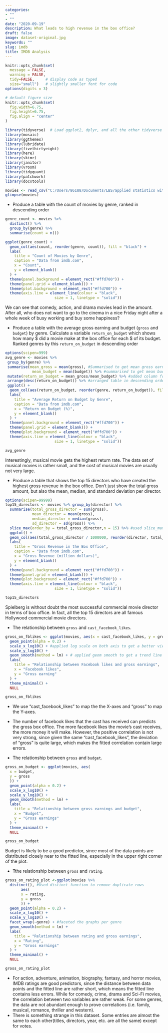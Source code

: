 ```yaml
---
categories:
- ""
- ""
date: "2020-09-19"
description: What leads to high revenue in the box office?
draft: false
image: dataset-original.jpg
keywords: ""
slug: imdb
title: IMDB Analysis
---
```


```r
knitr::opts_chunk$set(
  message = FALSE, 
  warning = FALSE, 
  tidy=FALSE,     # display code as typed
  size="small")   # slightly smaller font for code
options(digits = 3)

# default figure size
knitr::opts_chunk$set(
  fig.width=6.75, 
  fig.height=6.75,
  fig.align = "center"
)
```


```r
library(tidyverse)  # Load ggplot2, dplyr, and all the other tidyverse packages
library(mosaic)
library(ggthemes)
library(lubridate)
library(fivethirtyeight)
library(here)
library(skimr)
library(janitor)
library(vroom)
library(tidyquant)
library(patchwork)
library(docxtools)
```

```r
movies <- read_csv("C:/Users/86188/Documents/LBS/applied statistics with R/session2-workshop1/data/movies.csv")
glimpse(movies)
```

- Produce a table with the count of movies by genre, ranked in descending order

```r

genre_count <- movies %>%
  distinct() %>% 
  group_by(genre) %>%
  summarise(count = n())

ggplot(genre_count) +
  geom_col(aes(count, reorder(genre, count)), fill = "black") +
  labs(
    title = "Count of Movies by Genre",
    caption = "Data from imdb.com",
    x = "Count",
    y = element_blank()
  ) +
  theme(panel.background = element_rect("#ffd700")) +
  theme(panel.grid = element_blank()) +
  theme(plot.background = element_rect("#ffd700")) +
  theme(axis.line = element_line(colour = "black", 
                      size = 1, linetype = "solid"))


```

We can see that comedy, action, and drama movies lead in the amount. After all, who does not want to go to the cinema in a nice Friday night after a whole week of busy working and buy some happiness?

- Produce a table with the average gross earning and budget (`gross` and `budget`) by genre.
Calculate a variable `return_on_budget` which shows how many \$ did a movie make at the box office for each \$ of its budget. Ranked genres by this `return_on_budget` in descending order

```r

options(scipen=999)
avg_genre <- movies %>% 
 group_by(genre) %>% 
 summarise(mean_gross = mean(gross), #Summarised to get mean gross earnings
            mean_budget = mean(budget)) %>% #summarised to get mean budget
 mutate(return_on_budget = mean_gross/mean_budget) %>% #added column for return on budget.
 arrange(desc(return_on_budget)) %>% #arranged table in descending order of return on budget
 ggplot() +
  geom_col(aes(return_on_budget, reorder(genre, return_on_budget)), fill = "black") +
  labs(
    title = "Average Return on Budget by Genre",
    caption = "Data from imdb.com",
    x = "Return on Budget (%)",
    y = element_blank()
  ) +
  theme(panel.background = element_rect("#ffd700")) +
  theme(panel.grid = element_blank()) +
  theme(plot.background = element_rect("#ffd700")) +
  theme(axis.line = element_line(colour = "black", 
                      size = 1, linetype = "solid"))

avg_genre
```

Interestingly, musical movie gets the highest return rate. The data set of musical movies is rather small, and the cost of musical movies are usually not very large.

- Produce a table that shows the top 15 directors who have created the highest gross revenue in the box office. Don't just show the total gross amount, but also the mean, median, and standard deviation per director.
```r
options(scipen=99999)
top15_directors <- movies %>% group_by(director) %>%
  summarise(total_gross_director = sum(gross),
            mean_director = mean(gross),
            median_director = median(gross),
            sd_director = sd(gross)) %>%
  slice_max(order_by = total_gross_director,n = 15) %>% #used slice_max to select top 15 directors by total gross.
  ggplot() +
  geom_col(aes(total_gross_director / 1000000, reorder(director, total_gross_director)), fill = "black") +
  labs(
    title = "Gross Revenue in the Box Office",
    caption = "Data from imdb.com",
    x = "Gross Revenue (million dollars)",
    y = element_blank()
  ) +
  theme(panel.background = element_rect("#ffd700")) +
  theme(panel.grid = element_blank()) +
  theme(plot.background = element_rect("#ffd700")) +
  theme(axis.line = element_line(colour = "black", 
                      size = 1, linetype = "solid"))

top15_directors

```
Spielberg is without doubt the most successful commercial movie director in terms of box office. In fact, all the top 15 directors are all famous Hollywood commercial movie directors.


- The relationship between `gross` and `cast_facebook_likes`.
  
  
```r
gross_on_fblikes <- ggplot(movies, aes(x = cast_facebook_likes, y = gross)) + #chose likes on the x-axis, because hypothetically likes influence gross sales and not the other way around
  geom_point(alpha = 0.2) + 
  scale_x_log10() + #applied log scale on both axis to get a better view of the data in the plot
  scale_y_log10() + 
  geom_smooth(method = lm) + # applied geom smooth to get a trend line
  labs(
    title = "Relationship between Facebook likes and gross earnings",
    x = "Facebook likes",
    y = "Gross earning"
  ) +
  theme_minimal() + 
  NULL

gross_on_fblikes

```

  - We use "cast_facebook_likes" to map the the X-axes and "gross" to map the Y-axes. 
  - The number of facebook likes that the cast has received can predicts the gross box office. The more facebook likes the movie's cast receives, the more money it will make. However, the positive correlation is not very strong, since given the same "cast_facebook_likes", the deviation of "gross" is quite large, which makes the fitted correlation contain large errors.
  
- The relationship between `gross` and `budget`. 

```r
gross_on_budget <- ggplot(movies, aes(
  x = budget, 
  y = gross
  )) + 
  geom_point(alpha = 0.2) + 
  scale_x_log10() + 
  scale_y_log10() + 
  geom_smooth(method = lm) + 
  labs(
    title = "Relationship between gross earnings and budget",
    x = "Budget",
    y = "Gross earnings"
  ) +
  theme_minimal() +
  NULL

gross_on_budget

```

  Budget is likely to be a good predictor, since most of the data points are distributed closely near to the fitted line, especially in the upper right corner of the plot.
  
  - Tthe relationship between `gross` and `rating`.

```r

gross_on_rating_plot <-ggplot(movies %>% 
  distinct(), #Used distinct function to remove duplicate rows                               
       aes(
       x = rating, 
       y = gross
       )) + 
  geom_point(alpha = 0.2) + 
  scale_x_log10() + 
  scale_y_log10() + 
  facet_wrap(~genre) + #faceted the graphs per genre
  geom_smooth(method = lm) + 
  labs(
    title = "Relationship between rating and gross earnings",
    x = "Rating",
    y = "Gross earnings"
  ) +
  theme_minimal() +
  NULL

gross_on_rating_plot

```

- For action, adventure, animation, biography, fantasy, and horror movies, IMDB ratings are good predictors, since the distance between data points and the fitted line are rather short, which means the fitted line contains less errors. While for comedy, crime, drama and Sci-Fi movies, the correlation between two variables are rather weak. For some genres, the data are not abundant enough to prove correlations (i.e. family, musical, romance, thriller and western).
- There is something strange in this dataset. Some entries are almost the same to each other(titles, directors, year, etc. are all the same) except for votes.
